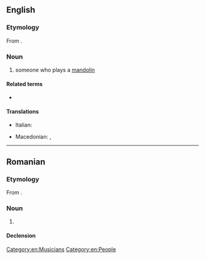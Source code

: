 ==English==

===Etymology===
From {{af|en|mandolin|-ist}}.

===Noun===
{{en-noun}}

# someone who plays a [[mandolin]]
#: {{syn|en|mandoliner}}

====Related terms====
* {{l|en|mandocellist}}

====Translations====
{{trans-top|one who plays the mandolin}}
* Italian: {{t|it|mandolinista|m|f}}
{{trans-mid}}
* Macedonian: {{t|mk|мандолини́ст|m}}, {{t|mk|мандолини́стка|f}}
{{trans-bottom}}

[[Category:en:Musicians]]
[[Category:en:People]]

----

==Romanian==

===Etymology===
From {{bor|ro|fr|mandoliniste}}.

===Noun===
{{ro-noun|m|mandoliniști}}

# {{l|en|mandolinist}}

====Declension====
{{ro-noun-m|pl=mandoliniști}}